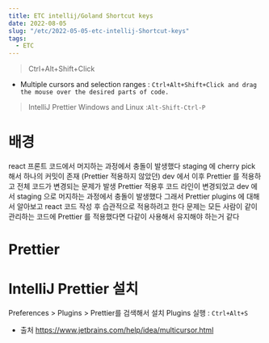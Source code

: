 ```yaml
---
title: ETC intellij/Goland Shortcut keys
date: 2022-08-05
slug: "/etc/2022-05-05-etc-intellij-Shortcut-keys"
tags:
  - ETC
---
```


>  Ctrl+Alt+Shift+Click

- Multiple cursors and selection ranges : `Ctrl+Alt+Shift+Click and drag the mouse over the desired parts of code.`


> IntelliJ Prettier
Windows and Linux :`Alt-Shift-Ctrl-P`

# 배경
react 프론트 코드에서 머지하는 과정에서 충돌이 발생했다
staging 에 cherry pick 해서 하나의 커밋이 존재 (Prettier 적용하지 않았던)
dev 에서 이후 Prettier 를 적용하고 전체 코드가 변경되는 문제가 발생
Prettier 적용후 코드 라인이 변경되었고
dev 에서 staging 으로 머지하는 과정에서 충돌이 발생했다
그래서 Prettier plugins 에 대해서 알아보고
react 코드 작성 후 습관적으로 적용하려고 한다
문제는 모든 사람이 같이 관리하는 코드에 Prettier  를 적용했다면 다같이 사용해서 유지해야 하는거 같다

# Prettier

# IntelliJ Prettier 설치
Preferences > Plugins > Prettier를 검색해서 설치
Plugins 실행 : `Ctrl+Alt+S`



* 출처
https://www.jetbrains.com/help/idea/multicursor.html